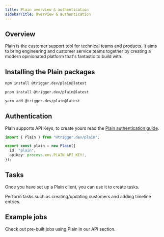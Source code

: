```yaml
---
title: Plain overview & authentication
sidebarTitle: Overview & authentication
---
```


<Snippet file="v2-deprecation-warning.mdx" />

## Overview

Plain is the customer support tool for technical teams and products.
It aims to bring engineering and customer service teams together by creating a modern opinionated platform that's fantastic to build with.

## Installing the Plain packages

<CodeGroup>

```bash npm
npm install @trigger.dev/plain@latest
```

```bash pnpm
pnpm install @trigger.dev/plain@latest
```

```bash yarn
yarn add @trigger.dev/plain@latest
```

</CodeGroup>

## Authentication

Plain supports API Keys, to create yours read the [Plain authentication guide](https://www.plain.com/docs/graphql-api/authentication).

```ts
import { Plain } from "@trigger.dev/plain";

export const plain = new Plain({
  id: "plain",
  apiKey: process.env.PLAIN_API_KEY!,
});
```

## Tasks

Once you have set up a Plain client, you can use it to create tasks.

<CardGroup>
  <Card title="Tasks" icon="sparkles" href="/integrations/apis/plain-tasks">
    Perform tasks such as creating/updating customers and adding timeline entries.
  </Card>
</CardGroup>

## Example jobs

<Card title="Code examples" icon="code" href="https://trigger.dev/apis/plain">
  Check out pre-built jobs using Plain in our API section.
</Card>
